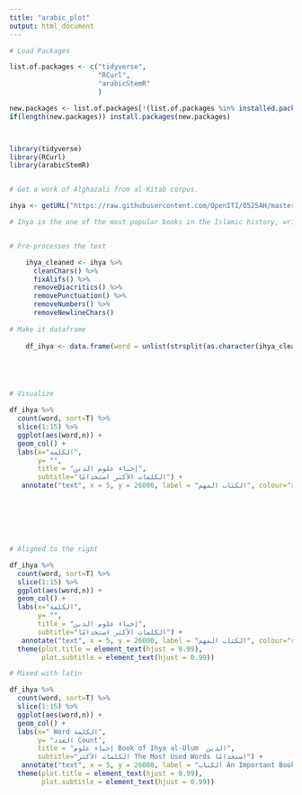 ```yaml
---
title: "arabic_plot"
output: html_document
---
```


```r

# Load Packages

list.of.packages <- c("tidyverse",
                      "RCurl",
                      "arabicStemR"
                      )

new.packages <- list.of.packages[!(list.of.packages %in% installed.packages()[,"Package"])]
if(length(new.packages)) install.packages(new.packages)



library(tidyverse)
library(RCurl)
library(arabicStemR)


# Get a work of Alghazali from al-Kitab corpus.

ihya <- getURL("https://raw.githubusercontent.com/OpenITI/0525AH/master/data/0505Ghazali/0505Ghazali.IhyaCulumDin/0505Ghazali.IhyaCulumDin.JK000001-ara1")

# Ihya is the one of the most popular books in the Islamic history, written by a scholar, logician, lawyer, theologian Alghazali  (d. 1100 A.D.). The book is on religious ethics still being read by muslims. I calculated the the top 10 used words in the book, but they are mostly stopwords, I didn't anti_join the stopwords to avoid the increase in lines of code.


# Pre-processes the text

    ihya_cleaned <- ihya %>%
      cleanChars() %>%
      fixAlifs() %>%
      removeDiacritics() %>%
      removePunctuation() %>%
      removeNumbers() %>%
      removeNewlineChars()
    
# Make it dataframe
    
    df_ihya <- data.frame(word = unlist(strsplit(as.character(ihya_cleaned), " ")))





# Visualize

df_ihya %>%
  count(word, sort=T) %>% 
  slice(1:15) %>% 
  ggplot(aes(word,n)) +
  geom_col() +
  labs(x="الكلمة",
       y= "",
       title = "إحياء علوم الدين",
       subtitle="الكلمات الآكثر استخدامًا") +
   annotate("text", x = 5, y = 26000, label = "الكتاب المهم", colour="red") 







# Aligned to the right

df_ihya %>%
  count(word, sort=T) %>% 
  slice(1:15) %>% 
  ggplot(aes(word,n)) +
  geom_col() +
  labs(x="الكلمة",
       y= "",
       title = "إحياء علوم الدين",
       subtitle="الكلمات الآكثر استخدامًا") +
   annotate("text", x = 5, y = 26000, label = "الكتاب المهم", colour="red") +
  theme(plot.title = element_text(hjust = 0.99),
        plot.subtitle = element_text(hjust = 0.99))

# Mixed with latin

df_ihya %>%
  count(word, sort=T) %>% 
  slice(1:15) %>% 
  ggplot(aes(word,n)) +
  geom_col() +
  labs(x=" Word الكلمة",
       y= "العدد Count",
       title = "إحياء علوم Book of Ihya al-Ulum  الدين",
       subtitle="الكلمات الآكثر The Most Used Words استخدامًا") +
   annotate("text", x = 5, y = 26000, label = "الكتاب An Important Book المهم", colour="red") +
  theme(plot.title = element_text(hjust = 0.99),
        plot.subtitle = element_text(hjust = 0.99))



```

